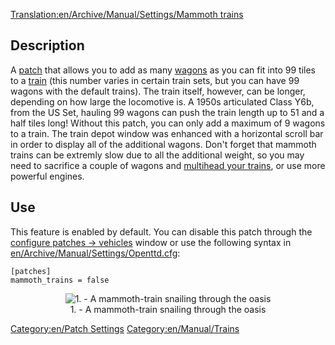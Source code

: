 [[Translation:en/Archive/Manual/Settings/Mammoth trains]]
[[Category:en/Patch Settings]]
[[Category:en/Manual/Trains]]

== Description ==
A [[en/Community/Patches/Patches|patch]] that allows you to add as many [[en/Manual/Trains|wagons]] as you can fit into 99 tiles to a [[en/Manual/Trains|train]] (this number varies in certain train sets, but you can have 99 wagons with the default trains). The train itself, however, can be longer, depending on how large the locomotive is. A 1950s articulated Class Y6b, from the US Set, hauling 99 wagons can push the train length up to 51 and a half tiles long! Without this patch, you can only add a maximum of 9 wagons to a train. The train depot window was enhanced with a horizontal scroll bar in order to display all of the additional wagons. Don't forget that mammoth trains can be extremly slow due to all the additional weight, so you may need to sacrifice a couple of wagons and [[en/Archive/Manual/Multiheaded trains|multihead your trains]], or use more powerful engines.

== Use ==
This feature is enabled by default. You can disable this patch through the [[en/Archive/Manual/Settings/Configuring patches/Vehicles|configure patches -> vehicles]] window or use the following syntax in [[en/Archive/Manual/Settings/Openttd.cfg]]:
<pre>
[patches]
mammoth_trains = false
</pre>
<center>[[File:en/Archive/Manual/Settings/MammothTrains.png|center|frame|1. - A mammoth-train snailing through the oasis]]</center>
